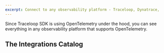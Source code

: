 ```yaml
---
excerpt: Connect to any observability platform - Traceloop, Dynatrace, Datadog, Honeycomb, and others
---
```


Since Traceloop SDK is using OpenTelemetry under the hood, you can see everything in any observability platform that supports OpenTelemetry.

## The Integrations Catalog

<Cards>
    <Card title="Traceloop" href="/docs/openllmetry/integrations/traceloop"/>
    <Card title="Axiom" href="/docs/openllmetry/integrations/axiom"/>
    <Card title="Azure Application Insights" href="/docs/openllmetry/integrations/azure-applications-insights"/>
    <Card title="Datadog" href="/docs/openllmetry/integrations/datadog"/>
    <Card title="Dynatrace" href="/docs/openllmetry/integrations/dynatrace"/>
    <Card title="Grafana Tempo" href="/docs/openllmetry/integrations/grafana"/>
    <Card title="Honeycomb" href="/docs/openllmetry/integrations/honeycomb"/>
    <Card title="HyperDX" href="/docs/openllmetry/integrations/hyper-dx"/>
    <Card title="Instana" href="/docs/openllmetry/integrations/instana"/>
    <Card title="New Relic" href="/docs/openllmetry/integrations/new-relic"/>
    <Card title="OpenTelemetry Collector" href="/docs/openllmetry/integrations/docs/open-telemetry-collector"/>
    <Card title="Service Now Cloud Observability" href="/docs/openllmetry/integrations/service-now-cloud-observability"/>
    <Card title="Sentry" href="/docs/openllmetry/integrations/sentry"/>
    <Card title="SigNoz" href="/docs/openllmetry/integrations/sig-noz"/>
    <Card title="Splunk" href="/docs/openllmetry/integrations/splunk"/>
</Cards>